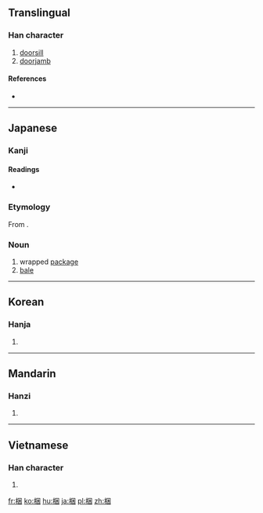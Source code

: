 ==Translingual==

===Han character===
{{Han char|rn=75|rad=木|as=07|sn=11|four=46900|canj=DWD,XDWD|ids=⿰木困}}

# [[doorsill]]
# [[doorjamb]]

====References====
* {{Han ref|kx=0531.040|dkj=14883|dj=0919.060|hdz=21214.030|uh=68B1|ud=26801|bh=B1EE|bd=45550}}

----

==Japanese==

===Kanji===
{{ja-kanji|grade=|rs=木07}}

====Readings====
{{ja-kanjitab|こり|yomi=k}}
{{ja-kanjitab|こうり|yomi=k}}
* {{ja-readings|on=[[こん]] (kon)|kun=[[しきみ]] (shikimi), [[こり]] (kori), [[こうり]] (kōri), [[こうる|こう.る]] (kō.ru)}}

===Etymology===
From {{term|行李|lang=ja}}.

===Noun===
{{ja-noun|こり|こうり}}

# wrapped [[package]]
# [[bale]]

----

==Korean==

===Hanja===
{{ko-hanja|hangeul=곤|eumhun=|rv=gon|mr=kon|y=kon}}

# {{defn|lang=ko|sort=木07}}

----

==Mandarin==

===Hanzi===
{{cmn-hanzi|pin=[[kǔn]] ([[kun3]])|wg=k'un<sup>3</sup>}}

# {{defn|lang=cmn|sort=木07}}

----

==Vietnamese==

===Han character===
{{vi-hantu|khổn|rs=木07}}

# {{defn|lang=vi}}

[[fr:梱]]
[[ko:梱]]
[[hu:梱]]
[[ja:梱]]
[[pl:梱]]
[[zh:梱]]